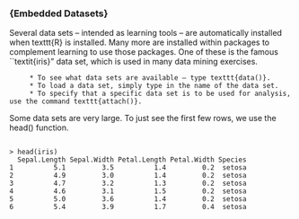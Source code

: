 <p>
### {Embedded Datasets}
Several data sets – intended as learning tools – are automatically installed when texttt{R} is installed. Many more are installed within packages to complement learning to use those packages.  One of these is the famous ``textit{iris}" data set, which is used in many data mining exercises.

         * To see what data sets are available – type texttt{data()}.
         * To load a data set, simply type in the name of the data set. 
         * To specify that a specific data set is to be used for analysis, use the command texttt{attach()}.



Some data sets are very large. To just see the first few rows, we use the head() function.

<pre>
<code>
> head(iris)
  Sepal.Length Sepal.Width Petal.Length Petal.Width Species
1          5.1         3.5          1.4         0.2  setosa
2          4.9         3.0          1.4         0.2  setosa
3          4.7         3.2          1.3         0.2  setosa
4          4.6         3.1          1.5         0.2  setosa
5          5.0         3.6          1.4         0.2  setosa
6          5.4         3.9          1.7         0.4  setosa
</code>
</pre>
<p>


